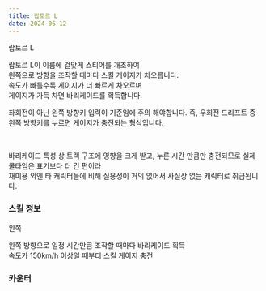 ```yaml
---
title: 랍토르 L
date: 2024-06-12
---
```


<Sprite className="character" backgroundPosition="-1138px -369px">랍토르 L</Sprite>

<Bq>랍토르 L이 이름에 걸맞게 스티어를 개조하여<br/>
왼쪽으로 방향을 조작할 때마다 스킬 게이지가 차오릅니다.<br/>
속도가 빠를수록 게이지가 더 빠르게 차오르며<br/>
게이지가 가득 차면 바리케이드를 획득합니다.</Bq>

좌회전이 아닌 왼쪽 방향키 입력이 기준임에 주의 해야합니다. 
즉, 우회전 드리프트 중 왼쪽 방향키를 누르면 게이지가 충전되는 형식입니다. 

<br/>

바리케이드 특성 상 트랙 구조에 영향을 크게 받고, 누른 시간 만큼만 충전되므로 실제 쿨타임은 표기보다 더 긴 편이라 <br/>
재미용 외엔 타 캐릭터들에 비해 실용성이 거의 없어서 사실상 없는 캐릭터로 취급됩니다.

### 스킬 정보

<Sprite className="skill" backgroundPosition="-460px -280px">왼쪽</Sprite>

<Info diffText="숙련자 추천" titleText="왼쪽" tagText="패시브"/>

<Bq>왼쪽 방향으로 일정 시간만큼 조작할 때마다 바리케이드 획득<br/>
속도가 150km/h 이상일 때부터 스킬 게이지 충전</Bq>

<TagList title="조작 시간">
    <Tag name="일반" text1="23초"/>
    <Tag name="고급" text1="22초"/>
    <Tag name="희귀" text1="21초"/>
    <Tag name="영웅" text1="20초"/>
    <Tag name="전설" text1="19초"/>
</TagList>

### 카운터

<Division className="mdFlex mdCg">
    <Tag name="오리온" styleClassName="radius"/>
</Division>